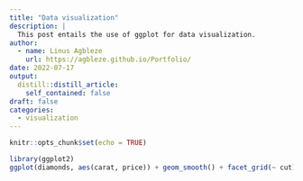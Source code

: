 ```yaml
---
title: "Data visualization"
description: |
  This post entails the use of ggplot for data visualization.
author:
  - name: Linus Agbleze
    url: https://agbleze.github.io/Portfolio/
date: 2022-07-17
output:
  distill::distill_article:
    self_contained: false
draft: false
categories: 
  - visualization
---
```



```r
knitr::opts_chunk$set(echo = TRUE)
```


```r
library(ggplot2)
ggplot(diamonds, aes(carat, price)) + geom_smooth() + facet_grid(~ cut)
```

